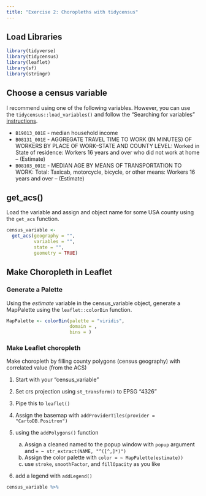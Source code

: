 ```yaml
---
title: "Exercise 2: Choropleths with tidycensus"
---
```


## Load Libraries
```r
library(tidyverse)
library(tidycensus)
library(leaflet)
library(sf)
library(stringr)
```

## Choose a census variable

I recommend using one of the following variables.  However, you can use the `tidycensus::load_variables()` and follow the "Searching for variables" [instructions](https://walkerke.github.io/tidycensus/articles/basic-usage.html#searching-for-variables). 

- `B19013_001E` - median household income
- `B08131_001E`	- AGGREGATE TRAVEL TIME TO WORK (IN MINUTES) OF WORKERS BY PLACE OF WORK--STATE AND COUNTY LEVEL: Worked in State of residence: Workers 16 years and over who did not work at home -- (Estimate)
- `B08103_001E` - MEDIAN AGE BY MEANS OF TRANSPORTATION TO WORK: Total: Taxicab, motorcycle, bicycle, or other means: Workers 16 years and over -- (Estimate)


## get_acs()

Load the variable and assign and object name for some USA county using the `get_acs` function.

```r
census_variable <- 
  get_acs(geography = "",
          variables = "",
          state = "",
          geometry = TRUE)

```




## Make Choropleth in Leaflet


### Generate a Palette
Using the *estimate* variable in the census_variable object, generate a MapPalette using the `leaflet::colorBin` function.

```r
MapPalette <- colorBin(palette = "viridis",
                       domain = ,
                       bins = )
```


### Make Leaflet choropleth

Make choropleth by filling county polygons (census geography) with correlated value (from the ACS)

1. Start with your "census_variable"
2. Set crs projection using `st_transform()` to EPSG "4326"
3. Pipe this to `leaflet()`
4. Assign the basemap with `addProviderTiles(provider = "CartoDB.Positron")`
5. using the `addPolygons()` function

    a. Assign a cleaned named to the popup window with `popup` argument and `= ~ str_extract(NAME, "^([^,]*)")`
    b. Assign the color palette with `color = ~ MapPalette(estimate))`
    c. use `stroke`, `smoothFactor`, and `fillOpacity` as you like
    
6. add a legend with `addLegend()`

```r
census_variable %>%
   
  
  
  
    
```


